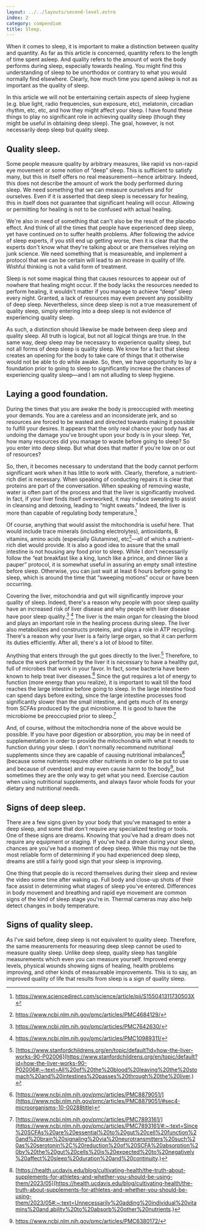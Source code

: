 ```yaml
---
layout: ../../layouts/second-level.astro
index: 2
category: compendium
title: Sleep.
---
```


When it comes to sleep, it is important to make a distinction between quality and quantity.
As far as this article is concerned, quantity refers to the length of time spent asleep.
And quality refers to the amount of work the body performs during sleep, especially towards healing.
You might find this understanding of sleep to be unorthodox or contrary to what you would normally find elsewhere.
Clearly, how much time you spend asleep is not as important as the quality of sleep.

In this article we will not be entertaining certain aspects of sleep hygiene (e.g. blue light, radio frequencies, sun exposure, etc), melatonin, circadian rhythm, etc, etc, and how they might affect your sleep.
I have found these things to play no significant role in achieving quality sleep (though they might be useful in obtaining deep sleep).
The goal, however, is not necessarily deep sleep but quality sleep.

## Quality sleep.

Some people measure quality by arbitrary measures, like rapid vs non-rapid eye movement or some notion of &ldquo;deep&rdquo; sleep.
This is sufficient to satisfy many, but this in itself offers no real measurement&mdash;hence arbitrary.
Indeed, this does not describe the amount of work the body performed during sleep.
We need something that we can measure ourselves and for ourselves.
Even if it is asserted that deep sleep is necessary for healing, this in itself does not guarantee that significant healing will occur.
Allowing or permitting for healing is not to be confused with actual healing.

We're also in need of something that can't also be the result of the placebo effect.
And think of all the times that people have experienced deep sleep, yet have continued on to suffer health problems.
After following the advice of sleep experts, if you still end up getting worse, then it is clear that the experts don't know what they're talking about or are themselves relying on junk science.
We need something that is measureable, and implement a protocol that we can be certain will lead to an increase in quality of life.
Wishful thinking is not a valid form of treatment.

Sleep is not some magical thing that causes resources to appear out of nowhere that healing might occur.
If the body lacks the resources needed to perform healing, it wouldn't matter if you manage to achieve &ldquo;deep&rdquo; sleep every night.
Granted, a lack of resources may even prevent any possibility of deep sleep.
Nevertheless, since deep sleep is not a true measurement of quality sleep, simply entering into a deep sleep is not evidence of experiencing quality sleep.

As such, a distinction should likewise be made between deep sleep and quality sleep.
All truth is logical, but not all logical things are true.
In the same way, deep sleep may be necesasry to experience quality sleep, but not all forms of deep sleep is quality sleep.
We know for a fact that sleep creates an opening for the body to take care of things that it otherwise would not be able to do while awake.
So, then, we have opportunity to lay a foundation prior to going to sleep to significantly increase the chances of experiencing quality sleep&mdash;and I am not alluding to sleep hygiene.

## Laying a good foundation.

During the times that you are awake the body is preoccupied with meeting your demands.
You are a careless and an inconsiderate jerk, and so resources are forced to be wasted and directed towards making it possible to fulfill your desires.
It appears that the only real chance your body has at undoing the damage you've brought upon your body is in your sleep.
Yet, how many resources did you manage to waste before going to sleep?
So you enter into deep sleep.
But what does that matter if you're low on or out of resources?

So, then, it becomes necessary to understand that the body cannot perform significant work when it has little to work with.
Clearly, therefore, a nutrient-rich diet is necessary.
When speaking of conducting repairs it is clear that proteins are part of the conversation.
When speaking of removing waste, water is often part of the process and that the liver is significantly involved.
In fact, if your liver finds itself overworked, it may induce sweating to assist in cleansing and detoxing, leading to &ldquo;night sweats.&rdquo;
Indeed, the liver is more than capable of regulating body temperature.[^1]

Of course, anything that would assist the mitochondria is useful here.
That would include trace minerals (including electrolytes), antioxidants, B vitamins, amino acids (especially Glutamine), etc[^2]&mdash;all of which a nutrient-rich diet would provide.
It is also a good idea to assure that the small intestine is not housing any food prior to sleep.
While I don't necessarily follow the &ldquo;eat breakfast like a king, lunch like a prince, and dinner like a pauper&rdquo; protocol, it is somewhat useful in assuring an empty small intestine before sleep.
Otherwise, you can just wait at least 6 hours before going to sleep, which is around the time that &ldquo;sweeping motions&rdquo; occur or have been occurring.

Covering the liver, mitochondria and gut will significantly improve your quality of sleep.
Indeed, there's a reason why people with poor sleep quality have an increased risk of liver disease and why people with liver disease have poor sleep quality.[^3] [^4]
The liver is the main organ for cleasing the blood and plays an important role in the healing process during sleep.
The liver also metabolizes and constructs proteins, and plays a role in ATP recycling.
There's a reason why your liver is a fairly large organ, so that it can perform its duties efficiently.
After all, there's a lot of blood to filter.

Anything that enters through the gut goes directly to the liver.[^5]
Therefore, to reduce the work performed by the liver it is necessary to have a healthy gut, full of microbes that work in your favor.
In fact, some bacteria have been known to help treat liver diseases.[^6]
Since the gut requires a lot of energy to function (more energy than you realize), it is important to wait till the food reaches the large intestine before going to sleep.
In the large intestine food can spend days before exiting, since the large intestine processes food significantly slower than the small intestine, and gets much of its energy from SCFAs produced by the gut microbiome.
It is good to have the microbiome be preoccupied prior to sleep.[^7]

And, of course, without the mitochondria none of the above would be possible.
If you have poor digestion or absorption, you may be in need of supplementation in order to provide the mitochondria with what it needs to function during your sleep.
I don't normally recommend nutritional supplements since they are capable of causing nutritional imbalances[^8] (because some nutrients require other nutrients in order to be put to use and because of overdose) and may even cause harm to the body[^9], but sometimes they are the only way to get what you need.
Exercise caution when using nutritional supplements, and always favor whole foods for your dietary and nutritional needs.

## Signs of deep sleep.

There are a few signs given by your body that you've managed to enter a deep sleep, and some that don't require any specialized testing or tools.
One of these signs are dreams.
Knowing that you've had a dream does not require any equipment or staging.
If you've had a dream during your sleep, chances are you've had a moment of deep sleep.
While this may not be the most reliable form of determining if you had experienced deep sleep, dreams are still a fairly good sign that your sleep is improving.

One thing that people do is record themselves during their sleep and review the video some time after waking up.
Full body and close-up shots of their face assist in determining what stages of sleep you've entered.
Differences in body movement and breathing and rapid eye movement are common signs of the kind of sleep stage you're in.
Thermal cameras may also help detect changes in body temperature.

## Signs of quality sleep.

As I've said before, deep sleep is not equivalent to quality sleep.
Therefore, the same measurements for measuring deep sleep cannot be used to measure quality sleep.
Unlike deep sleep, quality sleep has tangible measurements which even you can measure yourself.
Improved energy levels, physical wounds showing signs of healing, health problems improving, and other kinds of measureable improvements. 
This is to say, an improved quality of life that results from sleep is a sign of quality sleep.

[^1]: https://www.sciencedirect.com/science/article/pii/S155041311730503X
[^2]: https://www.ncbi.nlm.nih.gov/pmc/articles/PMC4684129/
[^3]: https://www.ncbi.nlm.nih.gov/pmc/articles/PMC7642630/
[^4]: https://www.ncbi.nlm.nih.gov/pmc/articles/PMC10989311/
[^5]: [https://www.stanfordchildrens.org/en/topic/default?id=how-the-liver-works-90-P02006](https://www.stanfordchildrens.org/en/topic/default?id=how-the-liver-works-90-P02006#:~:text=All%20of%20the%20blood%20leaving%20the%20stomach%20and%20intestines%20passes%20through%20the%20liver.)
[^6]: [https://www.ncbi.nlm.nih.gov/pmc/articles/PMC8879051/](https://www.ncbi.nlm.nih.gov/pmc/articles/PMC8879051/#sec4-microorganisms-10-00288title)
[^7]: [https://www.ncbi.nlm.nih.gov/pmc/articles/PMC7893161/](https://www.ncbi.nlm.nih.gov/pmc/articles/PMC7893161/#:~:text=Since%20SCFAs%20are%20essential%20to%20gut%20cell%20function%20and%20brain%20signaling%20via%20neurotransmitters%20such%20as%20serotonin%2C%20reduction%20of%20SCFA%20absorption%20by%20the%20gut%20cells%20is%20expected%20to%20negatively%20affect%20sleep%20duration%20and%20continuity.)
[^8]: [https://health.ucdavis.edu/blog/cultivating-health/the-truth-about-supplements-for-athletes-and-whether-you-should-be-using-them/2023/05](https://health.ucdavis.edu/blog/cultivating-health/the-truth-about-supplements-for-athletes-and-whether-you-should-be-using-them/2023/05#:~:text=Unnecessarily%20adding%20individual%20vitamins%20and,ability%20to%20absorb%20other%20nutrients.)
[^9]: https://www.ncbi.nlm.nih.gov/pmc/articles/PMC6380172/
